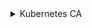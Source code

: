 
<details>
<summary>Kubernetes CA</summary>

### Переменные окружения сертификатов
<CodeBlock language="bash">
{`
  mkdir -p $\{BASE_K8S_PATH\}/pki
`}
</CodeBlock>


### Инструкция создания сертификатов

:::note
Для удобства добавил блок расширения, что бы в перспективе отобразить инструкции сертификатов для `cfssl`
:::

<Tabs 
    defaultValue='openssl'
    values={[
        { label: "openssl", value: "openssl" },
    ]}>
    <TabItem value='openssl'>

      ```bash
      mkdir -p ${BASE_K8S_PATH}/openssl
      ```

      #### Конфигурация `openssl` CA

      ```bash
      cat <<EOF > ${KUBERNETES_CA_CSR_CONF}
      [req]
      distinguished_name = req_distinguished_name
      x509_extensions    = v3_ca
      prompt             = no

      [req_distinguished_name]
      CN = ${KUBERNETES_CA_CN}

      [v3_ca]
      keyUsage = critical, keyCertSign, keyEncipherment, digitalSignature
      basicConstraints = critical,CA:TRUE
      EOF
      ```

      #### Генерация приватного ключа CA сертификата

      ```bash
      openssl genrsa \
        -out "${KUBERNETES_CA_KEY_PATH}" ${KUBERNETES_CA_KEY_SIZE}
      ```

      #### Генерация публичного ключа CA сертификата

      ```bash
      openssl req \
        -x509 \
        -new \
        -nodes \
        -key "${KUBERNETES_CA_KEY_PATH}" \
        -sha256 \
        -days 3650 \
        -out "${KUBERNETES_CA_CRT_PATH}" \
        -config "${KUBERNETES_CA_CSR_CONF}"
      ```

    </TabItem>

</Tabs>

</details>

